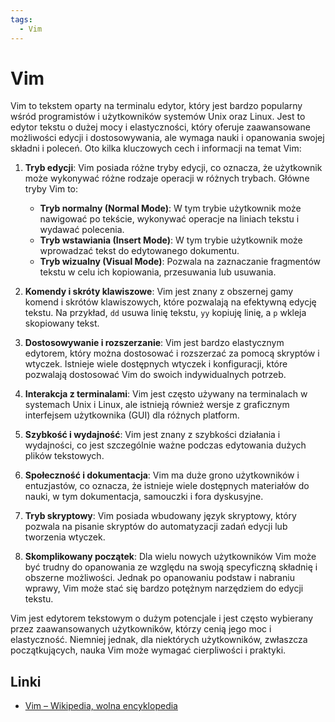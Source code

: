 ```yaml
---
tags:
  - Vim
---
```


# Vim

Vim to tekstem oparty na terminalu edytor, który jest bardzo popularny wśród programistów i użytkowników systemów Unix oraz Linux. Jest to edytor tekstu o dużej mocy i elastyczności, który oferuje zaawansowane możliwości edycji i dostosowywania, ale wymaga nauki i opanowania swojej składni i poleceń. Oto kilka kluczowych cech i informacji na temat Vim:

1. **Tryb edycji**: Vim posiada różne tryby edycji, co oznacza, że użytkownik może wykonywać różne rodzaje operacji w różnych trybach. Główne tryby Vim to:

   - **Tryb normalny (Normal Mode)**: W tym trybie użytkownik może nawigować po tekście, wykonywać operacje na liniach tekstu i wydawać polecenia.
   - **Tryb wstawiania (Insert Mode)**: W tym trybie użytkownik może wprowadzać tekst do edytowanego dokumentu.
   - **Tryb wizualny (Visual Mode)**: Pozwala na zaznaczanie fragmentów tekstu w celu ich kopiowania, przesuwania lub usuwania.

2. **Komendy i skróty klawiszowe**: Vim jest znany z obszernej gamy komend i skrótów klawiszowych, które pozwalają na efektywną edycję tekstu. Na przykład, `dd` usuwa linię tekstu, `yy` kopiuję linię, a `p` wkleja skopiowany tekst.

3. **Dostosowywanie i rozszerzanie**: Vim jest bardzo elastycznym edytorem, który można dostosować i rozszerzać za pomocą skryptów i wtyczek. Istnieje wiele dostępnych wtyczek i konfiguracji, które pozwalają dostosować Vim do swoich indywidualnych potrzeb.

4. **Interakcja z terminalami**: Vim jest często używany na terminalach w systemach Unix i Linux, ale istnieją również wersje z graficznym interfejsem użytkownika (GUI) dla różnych platform.

5. **Szybkość i wydajność**: Vim jest znany z szybkości działania i wydajności, co jest szczególnie ważne podczas edytowania dużych plików tekstowych.

6. **Społeczność i dokumentacja**: Vim ma duże grono użytkowników i entuzjastów, co oznacza, że istnieje wiele dostępnych materiałów do nauki, w tym dokumentacja, samouczki i fora dyskusyjne.

7. **Tryb skryptowy**: Vim posiada wbudowany język skryptowy, który pozwala na pisanie skryptów do automatyzacji zadań edycji lub tworzenia wtyczek.

8. **Skomplikowany początek**: Dla wielu nowych użytkowników Vim może być trudny do opanowania ze względu na swoją specyficzną składnię i obszerne możliwości. Jednak po opanowaniu podstaw i nabraniu wprawy, Vim może stać się bardzo potężnym narzędziem do edycji tekstu.

Vim jest edytorem tekstowym o dużym potencjale i jest często wybierany przez zaawansowanych użytkowników, którzy cenią jego moc i elastyczność. Niemniej jednak, dla niektórych użytkowników, zwłaszcza początkujących, nauka Vim może wymagać cierpliwości i praktyki.

## Linki

- [Vim – Wikipedia, wolna encyklopedia](https://pl.wikipedia.org/wiki/Vim)
